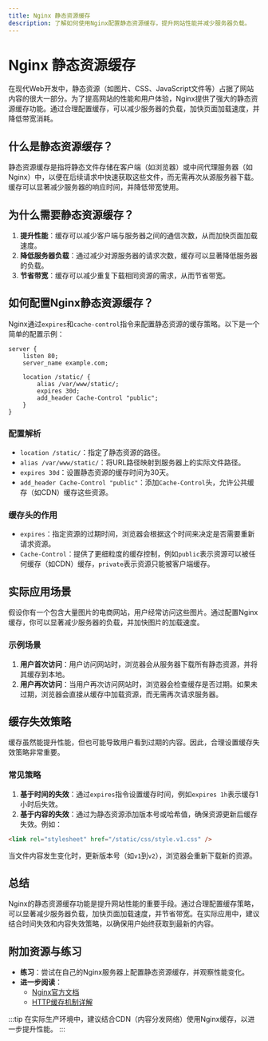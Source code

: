 ```yaml
---
title: Nginx 静态资源缓存
description: 了解如何使用Nginx配置静态资源缓存，提升网站性能并减少服务器负载。
---
```


# Nginx 静态资源缓存

在现代Web开发中，静态资源（如图片、CSS、JavaScript文件等）占据了网站内容的很大一部分。为了提高网站的性能和用户体验，Nginx提供了强大的静态资源缓存功能。通过合理配置缓存，可以减少服务器的负载，加快页面加载速度，并降低带宽消耗。

## 什么是静态资源缓存？

静态资源缓存是指将静态文件存储在客户端（如浏览器）或中间代理服务器（如Nginx）中，以便在后续请求中快速获取这些文件，而无需再次从源服务器下载。缓存可以显著减少服务器的响应时间，并降低带宽使用。

## 为什么需要静态资源缓存？

1. **提升性能**：缓存可以减少客户端与服务器之间的通信次数，从而加快页面加载速度。
2. **降低服务器负载**：通过减少对源服务器的请求次数，缓存可以显著降低服务器的负载。
3. **节省带宽**：缓存可以减少重复下载相同资源的需求，从而节省带宽。

## 如何配置Nginx静态资源缓存？

Nginx通过`expires`和`cache-control`指令来配置静态资源的缓存策略。以下是一个简单的配置示例：

```nginx
server {
    listen 80;
    server_name example.com;

    location /static/ {
        alias /var/www/static/;
        expires 30d;
        add_header Cache-Control "public";
    }
}
```

### 配置解析

- `location /static/`：指定了静态资源的路径。
- `alias /var/www/static/`：将URL路径映射到服务器上的实际文件路径。
- `expires 30d`：设置静态资源的缓存时间为30天。
- `add_header Cache-Control "public"`：添加`Cache-Control`头，允许公共缓存（如CDN）缓存这些资源。

### 缓存头的作用

- `expires`：指定资源的过期时间，浏览器会根据这个时间来决定是否需要重新请求资源。
- `Cache-Control`：提供了更细粒度的缓存控制，例如`public`表示资源可以被任何缓存（如CDN）缓存，`private`表示资源只能被客户端缓存。

## 实际应用场景

假设你有一个包含大量图片的电商网站，用户经常访问这些图片。通过配置Nginx缓存，你可以显著减少服务器的负载，并加快图片的加载速度。

### 示例场景

1. **用户首次访问**：用户访问网站时，浏览器会从服务器下载所有静态资源，并将其缓存到本地。
2. **用户再次访问**：当用户再次访问网站时，浏览器会检查缓存是否过期。如果未过期，浏览器会直接从缓存中加载资源，而无需再次请求服务器。

## 缓存失效策略

缓存虽然能提升性能，但也可能导致用户看到过期的内容。因此，合理设置缓存失效策略非常重要。

### 常见策略

1. **基于时间的失效**：通过`expires`指令设置缓存时间，例如`expires 1h`表示缓存1小时后失效。
2. **基于内容的失效**：通过为静态资源添加版本号或哈希值，确保资源更新后缓存失效。例如：

```html
<link rel="stylesheet" href="/static/css/style.v1.css" />
```

当文件内容发生变化时，更新版本号（如`v1`到`v2`），浏览器会重新下载新的资源。

## 总结

Nginx的静态资源缓存功能是提升网站性能的重要手段。通过合理配置缓存策略，可以显著减少服务器负载，加快页面加载速度，并节省带宽。在实际应用中，建议结合时间失效和内容失效策略，以确保用户始终获取到最新的内容。

## 附加资源与练习

- **练习**：尝试在自己的Nginx服务器上配置静态资源缓存，并观察性能变化。
- **进一步阅读**：
  - [Nginx官方文档](https://nginx.org/en/docs/)
  - [HTTP缓存机制详解](https://developer.mozilla.org/zh-CN/docs/Web/HTTP/Caching)

:::tip
在实际生产环境中，建议结合CDN（内容分发网络）使用Nginx缓存，以进一步提升性能。
:::